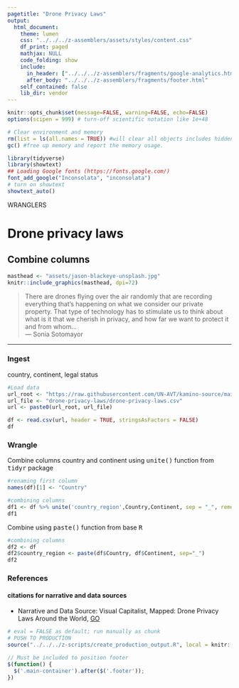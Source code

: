```yaml
---
pagetitle: "Drone Privacy Laws"
output:
  html_document:
    theme: lumen
    css: "../../../z-assemblers/assets/styles/content.css"
    df_print: paged
    mathjax: NULL
    code_folding: show
    include:
      in_header: ["../../../z-assemblers/fragments/google-analytics.html", "../../../z-assemblers/fragments/header.html"]
      after_body: "../../../z-assemblers/fragments/footer.html"
    self_contained: false
    lib_dir: vendor
---
```


```r

knitr::opts_chunk$set(message=FALSE, warning=FALSE, echo=FALSE)
options(scipen = 999) # turn-off scientific notation like 1e+48

# Clear environment and memory
rm(list = ls(all.names = TRUE)) #will clear all objects includes hidden objects.
gc() #free up memory and report the memory usage.

library(tidyverse)
library(showtext)
## Loading Google fonts (https://fonts.google.com/)
font_add_google("Inconsolata", "inconsolata")
# turn on showtext
showtext_auto()

```


<div class="activity">
WRANGLERS 
</div>

# Drone privacy laws
## Combine columns


```r

masthead <- "assets/jason-blackeye-unsplash.jpg"
knitr::include_graphics(masthead, dpi=72)

```

> There are drones flying over the air randomly that are recording everything that's happening on what we consider our private  property. That type of technology has to stimulate us to think about what is it that we cherish in privacy, and how far we want to protect it and from whom...\
--- Sonia Sotomayor\

***

### Ingest
country, continent, legal status

```r

#Load data
url_root <- "https://raw.githubusercontent.com/UN-AVT/kamino-source/main/sources/0-shared/data/"
url_file <- "drone-privacy-laws/drone-privacy-laws.csv"
url <- paste0(url_root, url_file)

df <- read.csv(url, header = TRUE, stringsAsFactors = FALSE)
df

```


### Wrangle
Combine columns country and continent using <kbd>unite()</kbd> function from <kbd>tidyr</kbd> package

```r

#renaming first column
names(df)[1] <- "Country"

#combining columns
df1 <- df %>% unite('country_region',Country,Continent, sep = "_", remove = TRUE, na.rm = FALSE )
df1

```


Combine using <kbd>paste()</kbd> function from base <kbd>R</kbd>

```r

#combining columns
df2 <- df
df2$country_region <- paste(df$Country, df$Continent, sep="_")
df2

```


### References
#### citations for narrative and data sources

* Narrative and Data Source: Visual Capitalist, Mapped: Drone Privacy Laws Around the World, [GO](https://www.visualcapitalist.com/mapped-drone-privacy-laws-around-the-world/){target="_blank"}


```r

# eval = FALSE as default; run manually as chunk
# PUSH TO PRODUCTION
source("../../../z-scripts/create_production_output.R", local = knitr::knit_global())

```


```js

// Must be included to position footer
$(function() {
  $('.main-container').after($('.footer'));
})

```




